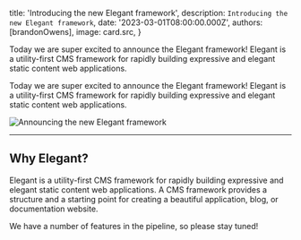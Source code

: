 
  title: 'Introducing the new Elegant framework',
  description: `Introducing the new Elegant framework`,
  date: '2023-03-01T08:00:00.000Z',
  authors: [brandonOwens],
  image: card.src,
}

<!--excerpt-->

Today we are super excited to announce the Elegant framework! Elegant is a utility-first CMS framework for rapidly building expressive and elegant static content web applications.

<!--/excerpt-->

Today we are super excited to announce the Elegant framework! Elegant is a utility-first CMS framework for rapidly building expressive and elegant static content web applications.

<div className="my-8 shadow-xl">
  <img src={card.src} alt="Announcing the new Elegant framework" className="rounded-xl"/>
</div>

---

## Why Elegant?

Elegant is a utility-first CMS framework for rapidly building expressive and elegant static content web applications. A CMS framework provides a structure and a starting point for creating a beautiful application, blog, or documentation website.

We have a number of features in the pipeline, so please stay tuned! 